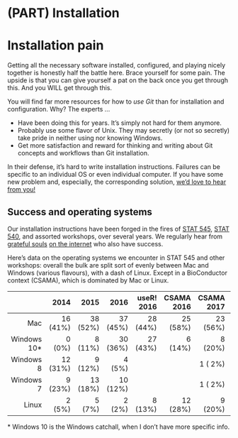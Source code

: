 # (PART) Installation {-} 

# Installation pain

Getting all the necessary software installed, configured, and playing nicely together is honestly half the battle here. Brace yourself for some pain. The upside is that you can give yourself a pat on the back once you get through this. And you WILL get through this.

You will find far more resources for how to *use Git* than for installation and configuration. Why? The experts ...

  * Have been doing this for years. It's simply not hard for them anymore.
  * Probably use some flavor of Unix. They may secretly (or not so secretly) take pride in neither using nor knowing Windows.
  * Get more satisfaction and reward for thinking and writing about Git concepts and workflows than Git installation.

In their defense, it's hard to write installation instructions. Failures can be specific to an individual OS or even individual computer. If you have some new problem and, especially, the corresponding solution, [we'd love to hear from you!](https://github.com/jennybc/happy-git-with-r/issues)

## Success and operating systems

<style type="text/css">
#success-and-operating-systems table {
  width: auto;
}
</style>

Our installation instructions have been forged in the fires of [STAT 545](http://stat545.com), [STAT 540](https://stat540-ubc.github.io), and assorted workshops, over several years. We regularly hear from [grateful souls](https://twitter.com/ibddoctor/status/777610645617475584) [on the internet](https://twitter.com/millsGT49/status/647059167509921793) who also have success.

Here's data on the operating systems we encounter in STAT 545 and other workshops: overall the bulk are split sort of evenly between Mac and Windows (various flavours), with a dash of Linux. Except in a BioConductor context (CSAMA), which is dominated by Mac or Linux.

|             |     2014 |     2015 |     2016 | useR! 2016 | CSAMA 2016 | CSAMA 2017 | r::c 2018 | seattle 2018 |
|------------:|---------:|---------:|---------:|-----------:|-----------:|-----------:|----------:|-------------:|
|        Mac  | 16 (41%) | 38 (52%) | 37 (45%) |   28 (44%) |   25 (58%) |   23 (56%) |  51 (57%) |      16 (49%) |
| Windows 10* |   0 (0%) |  8 (11%) | 30 (36%) |   27 (43%) |    6 (14%) |    8 (20%) |  19 (21%) |      12 (36%) |
|  Windows 8  | 12 (31%) |  9 (12%) |  4  (5%) |            |            |    1 ( 2%) |   2  (2%) |               |
|  Windows 7  |  9 (23%) | 13 (18%) | 10 (12%) |            |            |    1 ( 2%) |  13 (14%) |       4 (12%) |
|      Linux  |   2 (5%) |   5 (7%) |  2  (2%) |    8 (13%) |   12 (28%) |    9 (20%) |   5  (6%) |       1  (3%) |

\* Windows 10 is the Windows catchall, when I don't have more specific info.

